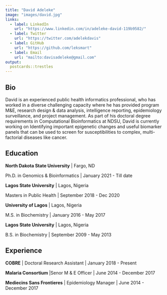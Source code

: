 ```yaml
---
title: "David Adeleke"
image: "images/david.jpg"
links:
  - label: LinkedIn
    url: "https://www.linkedin.com/in/adeleke-david-119b9582/"
  - label: Twitter
    url: "https://twitter.com/adelekdavis"
  - label: GitHub
    url: "https://github.com/leksmart"
  - label: Email
    url: "mailto:davisadeleke@gmail.com"
output:
  postcards::trestles
---
```

 
## Bio

David is an experienced public health informatics professional, who has worked in a diverse challenging capacity where he has provided program M&E, research design & data analysis, intelligence reporting, epidemiology surveillance, and project management.
As part of his doctoral degree requirements in Computational Bioinformatics at NDSU, David is currently working on Identifying important epigenetic changes and useful biomarker panels that can be used to screen for susceptibilities to complex, multi-factorial diseases like cancer.

## Education

**North Dakota State University** | Fargo, ND

Ph.D. in Genomics & Bioinformatics | January 2021 - Till date

**Lagos State University** | Lagos, Nigeria

Masters in Public Health  | September 2018 - Dec 2020

**University of Lagos** | Lagos, Nigeria

M.S. in Biochemistry | January 2016 - May 2017

**Lagos State University** | Lagos, Nigeria

B.S. in Biochemistry | September 2009 - May 2013

## Experience

**COBRE** | Doctoral Research Assistant | January 2018 - Present

**Malaria Consortium ** |Senor M & E Officer | June 2014 - December 2017

**Mediecins Sans Frontieres** | Epidemiology Manager | June 2014 - December 2017

